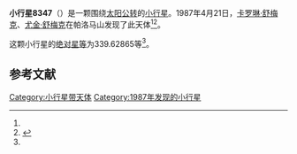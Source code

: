{{Infobox planet
| bgcolour = #FFFFC0
| name = 8347 Lallaward
| symbol = 
| image = 
| caption = 
| discovery = yes
| discovery_ref = 
| discoverer = [[卡罗琳·舒梅克|卡罗琳·舒梅克]]、[[尤金·舒梅克|尤金·舒梅克]]
| discovery_site = [[帕洛马山|帕洛马山]] 
| discovered = 1987年4月21日
| designations = yes
| mp_name = 
| named_after = 
| alt_names = 
| mp_category = [[主带小行星|主带小行星]]
| orbit_ref = <ref name="a">[http://ssd.jpl.nasa.gov/sbdb.cgi?sstr=8347 8347 Lallaward] {{Wayback|url=http://ssd.jpl.nasa.gov/sbdb.cgi?sstr=8347 |date=20201124031549 }}，小行星數據庫瀏覽器（JPL Small-Body Database Browser）－[[美国国家航空航天局|美国国家航空航天局]]喷气推进实验室</ref>
| epoch = 2456400.5 (2013年4月18日更新)
| aphelion = {{convert|2.7724576|AU|km|3|abbr=on|lk=out}}
| perihelion = {{convert|2.3383954|AU|km|3|abbr=on}}
| semimajor = {{convert|2.5554265|AU|km|3|abbr=on}}
| eccentricity = 0.0849295
| period = 1492.084801 [[日|日]]<br />4.09[[儒略年|儒略年]]
| avg_speed = 
| inclination = 1.05184
| asc_node = 312.93642
| mean_anomaly = 
| arg_peri = 339.62865
| satellites = 
| physical_characteristics = yes
| dimensions = 
| mass = 
| density = 
| surface_grav = 
| escape_velocity = 
| sidereal_day = 
| axial_tilt = 
| pole_ecliptic_lat = 
| pole_ecliptic_lon = 
| albedo = 
| temperatures= 
| temp_name1 = 
| mean_temp_1 = 
| max_temp_1 = 
| temp_name2 = 
| max_temp_2 = 
| spectral_type = 
| abs_magnitude = 339.62865
}}

'''小行星8347'''（{{lang-en|8347 Lallaward}}）是一颗围绕[[太阳|太阳]][[公转|公转]]的[[小行星|小行星]]。1987年4月21日，[[卡罗琳·舒梅克|卡罗琳·舒梅克]]、[[尤金·舒梅克|尤金·舒梅克]]在帕洛马山发现了此天体<ref name="a" /><ref>{{cite news|title=小行星列表|url=http://cfa-www.harvard.edu/iau/lists/NumberedMPs.txt|accessdate=2013-07-08|newspaper=哈佛大学|archive-date=2008-05-17|archive-url=https://web.archive.org/web/20080517010638/http://cfa-www.harvard.edu/iau/lists/NumberedMPs.txt|dead-url=no}}</ref>。

这颗小行星的[[绝对星等|绝对星等]]为339.62865等<ref name="a" />。

==参考文献==
{{reflist}}
{{Minor Planet Number|[[小行星8346|小行星8346]]|[[小行星8348|小行星8348]]}}

{{小天体}}

[[Category:小行星带天体|Category:小行星带天体]]
[[Category:1987年发现的小行星|Category:1987年发现的小行星]]

{{asteroid-stub}}
